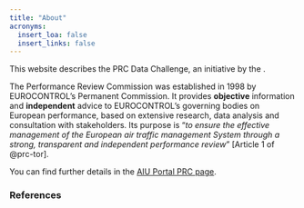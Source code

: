 ```yaml
---
title: "About"
acronyms:
  insert_loa: false
  insert_links: false
---
```

This website describes the PRC Data Challenge, an initiative by the \acr{PRC}.

The Performance Review Commission was established in 1998 by EUROCONTROL’s
Permanent Commission.
It provides **objective** information and **independent** advice to EUROCONTROL’s
governing bodies on European \acr{ATM} performance, based on extensive research,
data analysis and consultation with stakeholders.
Its purpose is “*to ensure the effective management of the European air traffic management System through a strong, transparent and independent performance review*” [Article 1 of @prc-tor].

You can find further details in the [AIU Portal PRC page][prcpage].

[prcpage]: <https://ansperformance.eu/about/prc/> "PRC page"



### References

::: {#refs}
:::
